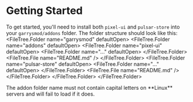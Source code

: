 
# Getting Started
To get started, you'll need to install both `pixel-ui` and `pulsar-store` into your `garrysmod/addons` folder.
The folder structure should look like this:
<FileTree>
	<FileTree.Folder name="garrysmod" defaultOpen>
		<FileTree.Folder name="addons" defaultOpen>
			<FileTree.Folder name="pixel-ui" defaultOpen>
				<FileTree.Folder name="..." defaultOpen>
				</FileTree.Folder>
				<FileTree.File name="README.md" />
			</FileTree.Folder>
			<FileTree.Folder name="pulsar-store" defaultOpen>
				<FileTree.Folder name="..." defaultOpen>
				</FileTree.Folder>
				<FileTree.File name="README.md" />
			</FileTree.Folder>
		</FileTree.Folder>
	</FileTree.Folder>
</FileTree>


<Callout emoji="💡">
	The addon folder name must not contain capital letters on **Linux** servers and will fail to load if it does.
</Callout>